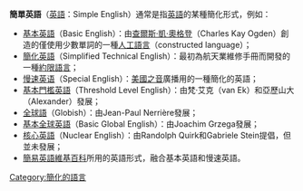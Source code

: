 {{InterWiki|code=simple}}
'''簡單英語'''（[[英語|英語]]：Simple English）通常是指[[英語|英語]]的某種簡化形式，例如：

*[[基本英語|基本英語]]（Basic English）：由[[查爾斯·凱·奧格登|查爾斯·凱·奧格登]]（Charles Kay Ogden）創造的僅使用少數單詞的一種[[人工語言|人工語言]]（constructed language）；
*[[簡化英語|簡化英語]]（Simplified Technical English）：最初為航天業維修手冊而開發的一種[[約限語言|約限語言]]；
*[[慢速英语|慢速英语]]（Special English）：[[美國之音|美國之音]]廣播用的一種簡化的英語；
*[[基本門檻英語|基本門檻英語]]（Threshold Level English）：由梵·艾克（van Ek）和亞歷山大（Alexander）發展；
*[[全球語|全球語]]（Globish）：由Jean-Paul Nerrière發展；
*[[基本全球英語|基本全球英語]]（Basic Global English）：由Joachim Grzega發展；
*[[核心英語|核心英語]]（Nuclear English）：由Randolph Quirk和Gabriele Stein提倡，但並未發展；
*[[簡易英語維基百科|簡易英語維基百科]]所用的英語形式，融合基本英語和慢速英語。

{{disambig|Cat=四字消歧義}}

[[Category:簡化的語言|Category:簡化的語言]]
